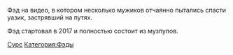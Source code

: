 {{Фэды
|title1=Вылазь Эльдар Фэд
|image1=[[Файл:8IFTj2QAoG0.jpg|thumb]]
|caption1=
|плейлист=[https://www.youtube.com/playlist?list=PLw-KtI1mMLet7K0V1DKJdRisVUwT0dBXS Ссылка]
}}

Фэд на видео, в котором несколько мужиков отчаянно пытались спасти уазик, застрявший на путях.

Фэд стартовал в 2017 и полностью состоит из музпупов.

[https://www.youtube.com/watch?v=D0YfTtH0krw Сурс]
[[Категория:Фэды]]